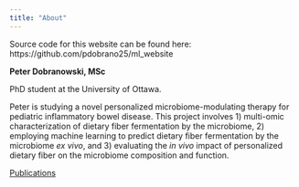 ```yaml
---
title: "About"
---
```


Source code for this website can be found here: https://github.com/pdobrano25/ml_website


**Peter Dobranowski, MSc**

PhD student at the University of Ottawa.

Peter is studying a novel personalized microbiome-modulating therapy for pediatric inflammatory bowel disease. This project involves 1) multi-omic characterization of dietary fiber fermentation by the microbiome, 2) employing machine learning to predict dietary fiber fermentation by the microbiome *ex vivo*, and 3) evaluating the *in vivo* impact of personalized dietary fiber on the microbiome composition and function.

[Publications](https://scholar.google.com/citations?user=-_KGEHUAAAAJ&hl=en)
